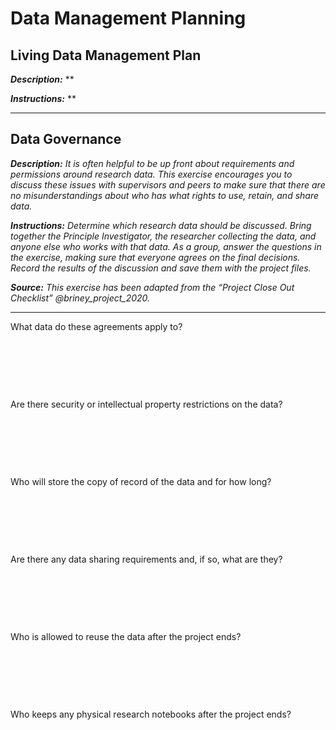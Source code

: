 # Data Management Planning

## Living Data Management Plan {#living-dmp}

***Description:*** **

***Instructions:*** **

---

## Data Governance {#data-governance}

***Description:*** *It is often helpful to be up front about requirements and permissions around research data. This exercise encourages you to discuss these issues with supervisors and peers to make sure that there are no misunderstandings about who has what rights to use, retain, and share data.*

***Instructions:*** *Determine which research data should be discussed. Bring together the Principle Investigator, the researcher collecting the data, and anyone else who works with that data. As a group, answer the questions in the exercise, making sure that everyone agrees on the final decisions. Record the results of the discussion and save them with the project files.*

***Source:*** *This exercise has been adapted from the "Project Close Out Checklist" @briney_project_2020.*

---

What data do these agreements apply to?

&nbsp;

&nbsp;

&nbsp;

Are there security or intellectual property restrictions on the data?

&nbsp;

&nbsp;

&nbsp;

Who will store the copy of record of the data and for how long?

&nbsp;

&nbsp;

&nbsp;

Are there any data sharing requirements and, if so, what are they?

&nbsp;

&nbsp;

&nbsp;

Who is allowed to reuse the data after the project ends?

&nbsp;

&nbsp;

&nbsp;

Who keeps any physical research notebooks after the project ends?

&nbsp;

&nbsp;

&nbsp;
